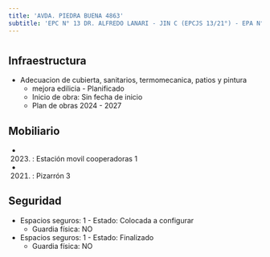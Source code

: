 ```yaml
---
title: 'AVDA. PIEDRA BUENA 4863'
subtitle: 'EPC N° 13 DR. ALFREDO LANARI - JIN C (EPCJS 13/21°) - EPA N° 13 DR. ALFREDO LANARI'
---
```


#
## Infraestructura

* Adecuacion de cubierta, sanitarios, termomecanica, patios y pintura 
    + mejora edilicia - Planificado 
    + Inicio de obra: Sin fecha de inicio 
    + Plan de obras 2024 - 2027 






## Mobiliario

*  (2023) : Estación movil cooperadoras 1 

*  (2021) : Pizarrón 3 





## Seguridad

*  Espacios seguros: 1 - Estado: Colocada a configurar 
    + Guardia física: NO

*  Espacios seguros: 1 - Estado: Finalizado 
    + Guardia física: NO



